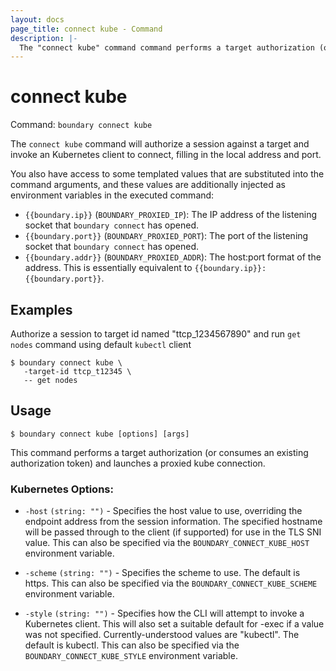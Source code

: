 ```yaml
---
layout: docs
page_title: connect kube - Command
description: |-
  The "connect kube" command command performs a target authorization (or consumes an existing authorization token) and launches a proxied kube connection.
---
```


# connect kube

Command: `boundary connect kube`

The `connect kube` command will authorize a session against a target and invoke an
Kubernetes client to connect, filling in the local address and port.

You also have access to some templated values that are substituted into the
command arguments, and these values are additionally injected as environment
variables in the executed command:

- `{{boundary.ip}}` (`BOUNDARY_PROXIED_IP`): The IP address of the listening
  socket that `boundary connect` has opened.
- `{{boundary.port}}` (`BOUNDARY_PROXIED_PORT`): The port of the listening
  socket that `boundary connect` has opened.
- `{{boundary.addr}}` (`BOUNDARY_PROXIED_ADDR`): The host:port format of the
  address. This is essentially equivalent to `{{boundary.ip}}:{{boundary.port}}`.

## Examples

Authorize a session to target id named "ttcp_1234567890" and run `get nodes` command using default `kubectl` client

```shell-session
$ boundary connect kube \
   -target-id ttcp_t12345 \
   -- get nodes
```

## Usage

```shell-session
$ boundary connect kube [options] [args]
```

This command performs a target authorization (or consumes an
existing authorization token) and launches a proxied kube connection.

### Kubernetes Options:

- `-host` `(string: "")` - Specifies the host value to use, overriding the
  endpoint address from the session information. The specified hostname will be
  passed through to the client (if supported) for use in the TLS SNI value. This
  can also be specified via the `BOUNDARY_CONNECT_KUBE_HOST` environment variable.

- `-scheme` `(string: "")` - Specifies the scheme to use. The default is https.
  This can also be specified via the `BOUNDARY_CONNECT_KUBE_SCHEME` environment
  variable.

- `-style` `(string: "")` - Specifies how the CLI will attempt to invoke a
  Kubernetes client. This will also set a suitable default for -exec if a value
  was not specified. Currently-understood values are "kubectl". The default is
  kubectl. This can also be specified via the `BOUNDARY_CONNECT_KUBE_STYLE`
  environment variable.